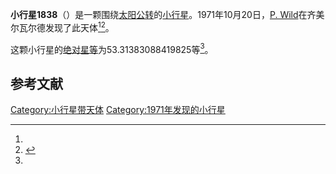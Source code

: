 {{Infobox planet
| bgcolour = #FFFFC0
| name = 1838 Ursa
| symbol = 
| image = 
| caption = 
| discovery = yes
| discovery_ref = 
| discoverer = [[P._Wild|P. Wild]]
| discovery_site = [[齐美尔瓦尔德|齐美尔瓦尔德]] 
| discovered = 1971年10月20日
| designations = yes
| mp_name = 
| named_after = 
| alt_names = 1971 UC/ 1951 GB1 / 1954 UA / 1965 UE / 1977 UP1
| mp_category = [[外小行星带|外小行星带]]
| orbit_ref = <ref name="a">[http://ssd.jpl.nasa.gov/sbdb.cgi?sstr=1838 1838 Ursa] {{Wayback|url=http://ssd.jpl.nasa.gov/sbdb.cgi?sstr=1838 |date=20201121170215 }}，小行星數據庫瀏覽器（JPL Small-Body Database Browser）－[[美国国家航空航天局|美国国家航空航天局]]喷气推进实验室</ref>
| epoch = 2456400.5 (2013年4月18日更新)
| aphelion = {{convert|3.271324239868012|AU|km|3|abbr=on|lk=out}}
| perihelion = {{convert|3.161901304933438|AU|km|3|abbr=on}}
| semimajor = {{convert|3.216612772400725|AU|km|3|abbr=on}}
| eccentricity = 0.017009031
| period = 2107.155568 [[日|日]]<br />5.77[[儒略年|儒略年]]
| avg_speed = 
| inclination = 21.97227655519212
| asc_node = 44.23537024297336
| mean_anomaly = 
| arg_peri = 53.31383088419825
| satellites = 
| physical_characteristics = yes
| dimensions = 
| mass = 
| density = 
| surface_grav = 
| escape_velocity = 
| sidereal_day = 
| axial_tilt = 
| pole_ecliptic_lat = 
| pole_ecliptic_lon = 
| albedo = 
| temperatures= 
| temp_name1 = 
| mean_temp_1 = 
| max_temp_1 = 
| temp_name2 = 
| max_temp_2 = 
| spectral_type = 
| abs_magnitude = 53.31383088419825
}}

'''小行星1838'''（{{lang-en|1838 Ursa}}）是一颗围绕[[太阳|太阳]][[公转|公转]]的[[小行星|小行星]]。1971年10月20日，[[P._Wild|P. Wild]]在齐美尔瓦尔德发现了此天体<ref name="a" /><ref>{{cite news|title=小行星列表|url=http://cfa-www.harvard.edu/iau/lists/NumberedMPs.txt|accessdate=2013-07-08|newspaper=哈佛大学|archive-date=2008-05-17|archive-url=https://web.archive.org/web/20080517010638/http://cfa-www.harvard.edu/iau/lists/NumberedMPs.txt|dead-url=no}}</ref>。

这颗小行星的[[绝对星等|绝对星等]]为53.31383088419825等<ref name="a" />。

==参考文献==
{{reflist}}
{{Minor Planet Number|[[小行星1837|小行星1837]]|[[小行星1839|小行星1839]]}}

{{小天体}}

[[Category:小行星带天体|Category:小行星带天体]]
[[Category:1971年发现的小行星|Category:1971年发现的小行星]]

{{asteroid-stub}}